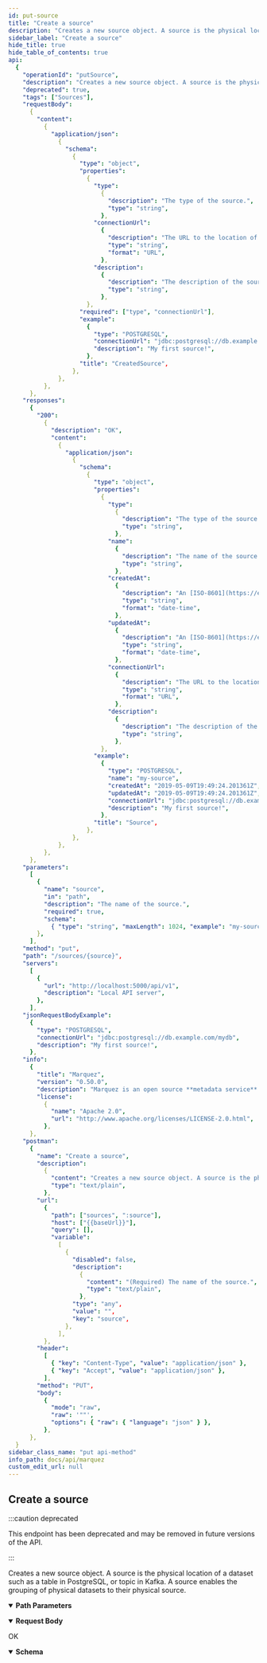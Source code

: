 ```yaml
---
id: put-source
title: "Create a source"
description: "Creates a new source object. A source is the physical location of a dataset such as a table in PostgreSQL, or topic in Kafka. A source enables the grouping of physical datasets to their physical source."
sidebar_label: "Create a source"
hide_title: true
hide_table_of_contents: true
api:
  {
    "operationId": "putSource",
    "description": "Creates a new source object. A source is the physical location of a dataset such as a table in PostgreSQL, or topic in Kafka. A source enables the grouping of physical datasets to their physical source.",
    "deprecated": true,
    "tags": ["Sources"],
    "requestBody":
      {
        "content":
          {
            "application/json":
              {
                "schema":
                  {
                    "type": "object",
                    "properties":
                      {
                        "type":
                          {
                            "description": "The type of the source.",
                            "type": "string",
                          },
                        "connectionUrl":
                          {
                            "description": "The URL to the location of the source.",
                            "type": "string",
                            "format": "URL",
                          },
                        "description":
                          {
                            "description": "The description of the source.",
                            "type": "string",
                          },
                      },
                    "required": ["type", "connectionUrl"],
                    "example":
                      {
                        "type": "POSTGRESQL",
                        "connectionUrl": "jdbc:postgresql://db.example.com/mydb",
                        "description": "My first source!",
                      },
                    "title": "CreatedSource",
                  },
              },
          },
      },
    "responses":
      {
        "200":
          {
            "description": "OK",
            "content":
              {
                "application/json":
                  {
                    "schema":
                      {
                        "type": "object",
                        "properties":
                          {
                            "type":
                              {
                                "description": "The type of the source.",
                                "type": "string",
                              },
                            "name":
                              {
                                "description": "The name of the source.",
                                "type": "string",
                              },
                            "createdAt":
                              {
                                "description": "An [ISO-8601](https://en.wikipedia.org/wiki/ISO_8601) timestamp representing the date/time the source was created.",
                                "type": "string",
                                "format": "date-time",
                              },
                            "updatedAt":
                              {
                                "description": "An [ISO-8601](https://en.wikipedia.org/wiki/ISO_8601) timestamp representing the date/time the source was updated.",
                                "type": "string",
                                "format": "date-time",
                              },
                            "connectionUrl":
                              {
                                "description": "The URL to the location of the source.",
                                "type": "string",
                                "format": "URL",
                              },
                            "description":
                              {
                                "description": "The description of the dataset.",
                                "type": "string",
                              },
                          },
                        "example":
                          {
                            "type": "POSTGRESQL",
                            "name": "my-source",
                            "createdAt": "2019-05-09T19:49:24.201361Z",
                            "updatedAt": "2019-05-09T19:49:24.201361Z",
                            "connectionUrl": "jdbc:postgresql://db.example.com/mydb",
                            "description": "My first source!",
                          },
                        "title": "Source",
                      },
                  },
              },
          },
      },
    "parameters":
      [
        {
          "name": "source",
          "in": "path",
          "description": "The name of the source.",
          "required": true,
          "schema":
            { "type": "string", "maxLength": 1024, "example": "my-source" },
        },
      ],
    "method": "put",
    "path": "/sources/{source}",
    "servers":
      [
        {
          "url": "http://localhost:5000/api/v1",
          "description": "Local API server",
        },
      ],
    "jsonRequestBodyExample":
      {
        "type": "POSTGRESQL",
        "connectionUrl": "jdbc:postgresql://db.example.com/mydb",
        "description": "My first source!",
      },
    "info":
      {
        "title": "Marquez",
        "version": "0.50.0",
        "description": "Marquez is an open source **metadata service** for the **collection**, **aggregation**, and **visualization** of a data ecosystem's metadata.",
        "license":
          {
            "name": "Apache 2.0",
            "url": "http://www.apache.org/licenses/LICENSE-2.0.html",
          },
      },
    "postman":
      {
        "name": "Create a source",
        "description":
          {
            "content": "Creates a new source object. A source is the physical location of a dataset such as a table in PostgreSQL, or topic in Kafka. A source enables the grouping of physical datasets to their physical source.",
            "type": "text/plain",
          },
        "url":
          {
            "path": ["sources", ":source"],
            "host": ["{{baseUrl}}"],
            "query": [],
            "variable":
              [
                {
                  "disabled": false,
                  "description":
                    {
                      "content": "(Required) The name of the source.",
                      "type": "text/plain",
                    },
                  "type": "any",
                  "value": "",
                  "key": "source",
                },
              ],
          },
        "header":
          [
            { "key": "Content-Type", "value": "application/json" },
            { "key": "Accept", "value": "application/json" },
          ],
        "method": "PUT",
        "body":
          {
            "mode": "raw",
            "raw": '""',
            "options": { "raw": { "language": "json" } },
          },
      },
  }
sidebar_class_name: "put api-method"
info_path: docs/api/marquez
custom_edit_url: null
---
```



## Create a source

:::caution deprecated

This endpoint has been deprecated and may be removed in future versions of the API.

:::

Creates a new source object. A source is the physical location of a dataset such as a table in PostgreSQL, or topic in Kafka. A source enables the grouping of physical datasets to their physical source.

<details style={{"marginBottom":"1rem"}} data-collapsed={false} open={true}><summary style={{}}><strong>Path Parameters</strong></summary><div><ul><ParamsItem className={"paramsItem"} param={{"name":"source","in":"path","description":"The name of the source.","required":true,"schema":{"type":"string","maxLength":1024,"example":"my-source"}}}></ParamsItem></ul></div></details><MimeTabs><TabItem label={"application/json"} value={"application/json-schema"}><details style={{}} data-collapsed={false} open={true}><summary style={{"textAlign":"left"}}><strong>Request Body</strong></summary><div style={{"textAlign":"left","marginLeft":"1rem"}}></div><ul style={{"marginLeft":"1rem"}}><SchemaItem collapsible={false} name={"type"} required={true} schemaName={"string"} qualifierMessage={undefined} schema={{"description":"The type of the source.","type":"string"}}></SchemaItem><SchemaItem collapsible={false} name={"connectionUrl"} required={true} schemaName={"URL"} qualifierMessage={undefined} schema={{"description":"The URL to the location of the source.","type":"string","format":"URL"}}></SchemaItem><SchemaItem collapsible={false} name={"description"} required={false} schemaName={"string"} qualifierMessage={undefined} schema={{"description":"The description of the source.","type":"string"}}></SchemaItem></ul></details></TabItem></MimeTabs><div><ApiTabs><TabItem label={"200"} value={"200"}><div>

OK

</div><div><MimeTabs schemaType={"response"}><TabItem label={"application/json"} value={"application/json"}><SchemaTabs><TabItem label={"Schema"} value={"Schema"}><details style={{}} data-collapsed={false} open={true}><summary style={{"textAlign":"left"}}><strong>Schema</strong></summary><div style={{"textAlign":"left","marginLeft":"1rem"}}></div><ul style={{"marginLeft":"1rem"}}><SchemaItem collapsible={false} name={"type"} required={false} schemaName={"string"} qualifierMessage={undefined} schema={{"description":"The type of the source.","type":"string"}}></SchemaItem><SchemaItem collapsible={false} name={"name"} required={false} schemaName={"string"} qualifierMessage={undefined} schema={{"description":"The name of the source.","type":"string"}}></SchemaItem><SchemaItem collapsible={false} name={"createdAt"} required={false} schemaName={"date-time"} qualifierMessage={undefined} schema={{"description":"An [ISO-8601](https://en.wikipedia.org/wiki/ISO_8601) timestamp representing the date/time the source was created.","type":"string","format":"date-time"}}></SchemaItem><SchemaItem collapsible={false} name={"updatedAt"} required={false} schemaName={"date-time"} qualifierMessage={undefined} schema={{"description":"An [ISO-8601](https://en.wikipedia.org/wiki/ISO_8601) timestamp representing the date/time the source was updated.","type":"string","format":"date-time"}}></SchemaItem><SchemaItem collapsible={false} name={"connectionUrl"} required={false} schemaName={"URL"} qualifierMessage={undefined} schema={{"description":"The URL to the location of the source.","type":"string","format":"URL"}}></SchemaItem><SchemaItem collapsible={false} name={"description"} required={false} schemaName={"string"} qualifierMessage={undefined} schema={{"description":"The description of the dataset.","type":"string"}}></SchemaItem></ul></details></TabItem><TabItem label={"Example (from schema)"} value={"Example (from schema)"}><ResponseSamples responseExample={"{\n  \"type\": \"POSTGRESQL\",\n  \"name\": \"my-source\",\n  \"createdAt\": \"2019-05-09T19:49:24.201361Z\",\n  \"updatedAt\": \"2019-05-09T19:49:24.201361Z\",\n  \"connectionUrl\": \"jdbc:postgresql://db.example.com/mydb\",\n  \"description\": \"My first source!\"\n}"} language={"json"}></ResponseSamples></TabItem></SchemaTabs></TabItem></MimeTabs></div></TabItem></ApiTabs></div>

